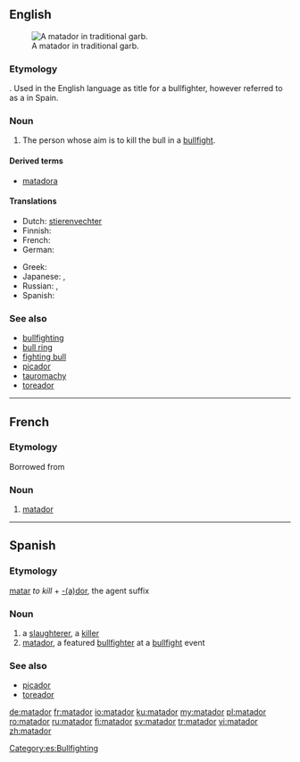 ==English==
[[File:HildaTenorioOvacion.jpg|thumb|A matador in traditional garb.]]
===Etymology===
{{etyl|es}} {{term|matador||killer|lang=es}}. Used in the English language as title for a bullfighter, however referred to as a {{term|toreador}} in Spain.

===Noun===
{{en-noun}}

# {{bullfighting}} The person whose aim is to kill the bull in a [[bullfight]].

====Derived terms====
* [[matadora]]

====Translations====
{{trans-top|bullfighter}}
* Dutch: [[stierenvechter]]
* Finnish: {{t-|fi|matadori}}
* French: {{t+|fr|matador|m}}
* German: {{t-|de|Matador|m}}
{{trans-mid}}
* Greek: {{t+|el|ταυρομάχος}}
* Japanese: {{t|ja|マタドール|tr=matadōru|sc=Jpan}}, {{t|ja|闘牛士|tr=とうぎゅうし, tōgyūshi|sc=Jpan}}
* Russian: {{t+|ru|матадор|m|tr=matadór|sc=Cyrl}}, {{t|ru|тореадор|m|sc=Cyrl|tr=toreadór}}
* Spanish: {{t-|es|matador|m}}
{{trans-bottom}}

===See also===
* [[bullfighting]]
* [[bull ring]]
* [[fighting bull]]
* [[picador]]
* [[tauromachy]]
* [[toreador]]

----

==French==

===Etymology===
Borrowed from {{etyl|es|fr}}

===Noun===
{{fr-noun|m}}

# [[#English|matador]]

----

==Spanish==

===Etymology===
[[matar]] ''to kill'' + [[-dor|-(a)dor]], the agent suffix

===Noun===
{{es-noun-mf|f=matadora|mpl=matadores}}

# a [[slaughterer]], a [[killer]]
# [[#English|matador]], a featured [[bullfighter]] at a [[bullfight]] event

===See also===
* [[picador]]
* [[toreador]]

[[Category:es:Bullfighting]]

[[de:matador]]
[[fr:matador]]
[[io:matador]]
[[ku:matador]]
[[my:matador]]
[[pl:matador]]
[[ro:matador]]
[[ru:matador]]
[[fi:matador]]
[[sv:matador]]
[[tr:matador]]
[[vi:matador]]
[[zh:matador]]